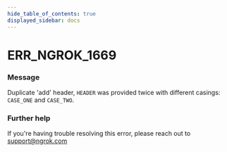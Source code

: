 ```yaml
---
hide_table_of_contents: true
displayed_sidebar: docs
---
```



# ERR_NGROK_1669

### Message

Duplicate 'add' header, `HEADER` was provided twice with different casings: `CASE_ONE` and `CASE_TWO`.

<ErrorDetails error="err_ngrok_1669" />

### Further help

If you're having trouble resolving this error, please reach out to [support@ngrok.com](mailto:support@ngrok.com?subject=Help%20with%20ERR_NGROK_1669)

